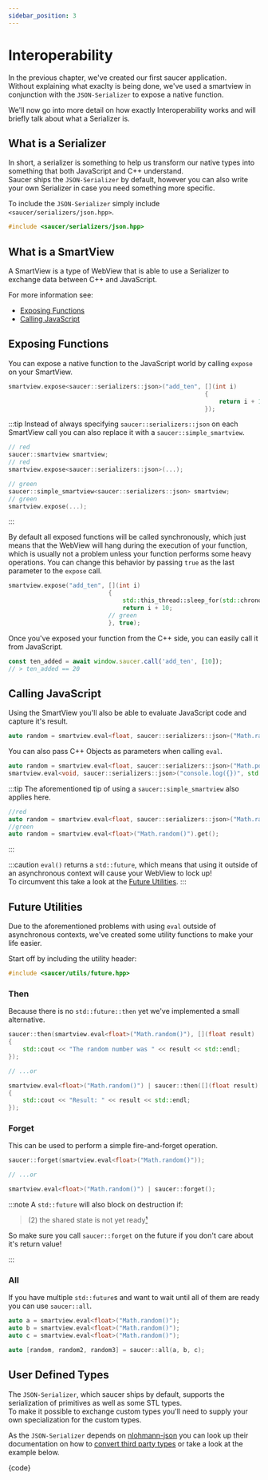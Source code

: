 ```yaml
---
sidebar_position: 3
---
```



# Interoperability

In the previous chapter, we've created our first saucer application.  
Without explaining what exaclty is being done, we've used a smartview in conjunction with the `JSON-Serializer` to expose a native function.

We'll now go into more detail on how exactly Interoperability works and will briefly talk about what a Serializer is.

## What is a Serializer

In short, a serializer is something to help us transform our native types into something that both JavaScript and C++ understand.  
Saucer ships the `JSON-Serializer` by default, however you can also write your own Serializer in case you need something more specific.

To include the `JSON-Serializer` simply include `<saucer/serializers/json.hpp>`.

```cpp title="Example Include"
#include <saucer/serializers/json.hpp>
```

## What is a SmartView

A SmartView is a type of WebView that is able to use a Serializer to exchange data between C++ and JavaScript.

For more information see:

- [Exposing Functions](#exposing-functions)
- [Calling JavaScript](#calling-javascript)

## Exposing Functions

You can expose a native function to the JavaScript world by calling `expose` on your SmartView.

```cpp title="Exposing a function"
smartview.expose<saucer::serializers::json>("add_ten", [](int i)
                                                       {
                                                           return i + 10;
                                                       });

```

:::tip
Instead of always specifying `saucer::serializers::json` on each SmartView call you can also replace it with a `saucer::simple_smartview`.

```cpp
// red
saucer::smartview smartview;
// red
smartview.expose<saucer::serializers::json>(...);

// green
saucer::simple_smartview<saucer::serializers::json> smartview;
// green
smartview.expose(...);
```

:::

By default all exposed functions will be called synchronously, which just means that the WebView will hang during the execution of your function, which is usually
not a problem unless your function performs some heavy operations.
You can change this behavior by passing `true` as the last parameter to the `expose` call.

```cpp title="Exposing a function asynchronously"
smartview.expose("add_ten", [](int i)
                            {
                                std::this_thread::sleep_for(std::chrono::seconds(10));
                                return i + 10;
                            // green
                            }, true);

```

Once you've exposed your function from the C++ side, you can easily call it from JavaScript.

```js title="Calling our exposed function from the JavaScript World"
const ten_added = await window.saucer.call('add_ten', [10]);
// > ten_added == 20
```

## Calling JavaScript

Using the SmartView you'll also be able to evaluate JavaScript code and capture it's result.

```cpp
auto random = smartview.eval<float, saucer::serializers::json>("Math.random()").get();
```

You can also pass C++ Objects as parameters when calling `eval`.

```cpp
auto random = smartview.eval<float, saucer::serializers::json>("Math.pow({}, {})", 2, 5).get();
smartview.eval<void, saucer::serializers::json>("console.log({})", std::vector<int>{10}).get();
```

:::tip
The aforementioned tip of using a `saucer::simple_smartview` also applies here.

```cpp title="'eval()' with simple_smartview"
//red
auto random = smartview.eval<float, saucer::serializers::json>("Math.random()").get();
//green
auto random = smartview.eval<float>("Math.random()").get();
```

:::

:::caution
`eval()` returns a `std::future`, which means that using it outside of an asynchronous context will cause your WebView to lock up!  
To circumvent this take a look at the [Future Utilities](#future-utilities).
:::

## Future Utilities

Due to the aforementioned problems with using `eval` outside of asynchronous contexts, we've created some utility functions to make your life easier.

Start off by including the utility header:

```cpp
#include <saucer/utils/future.hpp>
```

### Then

Because there is no `std::future::then` yet we've implemented a small alternative.

```cpp
saucer::then(smartview.eval<float>("Math.random()"), [](float result)
{
    std::cout << "The random number was " << result << std::endl;
});

// ...or

smartview.eval<float>("Math.random()") | saucer::then([](float result)
{
    std::cout << "Result: " << result << std::endl;
});
```

### Forget

This can be used to perform a simple fire-and-forget operation.

```cpp
saucer::forget(smartview.eval<float>("Math.random()"));

// ...or

smartview.eval<float>("Math.random()") | saucer::forget();
```

:::note
A `std::future` will also block on destruction if:

> (2) the shared state is not yet ready[¹](https://en.cppreference.com/w/cpp/thread/future/%7Efuture)

So make sure you call `saucer::forget` on the future if you don't care about it's return value!

:::

### All

If you have multiple `std::future`s and want to wait until all of them are ready you can use `saucer::all`.

```cpp
auto a = smartview.eval<float>("Math.random()");
auto b = smartview.eval<float>("Math.random()");
auto c = smartview.eval<float>("Math.random()");

auto [random, random2, random3] = saucer::all(a, b, c);
```

## User Defined Types

The `JSON-Serializer`, which saucer ships by default, supports the serialization of primitives as well as some STL types.  
To make it possible to exchange custom types you'll need to supply your own specialization for the custom types.

As the `JSON-Serializer` depends on [nlohmann-json](https://github.com/nlohmann/json) you can look up their documentation on how to [convert third party types](https://github.com/nlohmann/json#how-do-i-convert-third-party-types) or take a look at the example below.

<CodeBlock language="cpp" title="Exposing Custom-Types">
  {code}
</CodeBlock>
